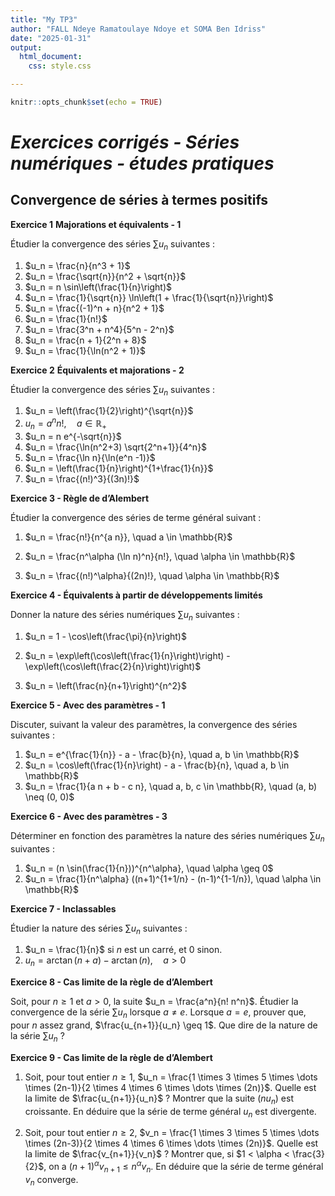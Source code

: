 ```yaml
---
title: "My TP3"
author: "FALL Ndeye Ramatoulaye Ndoye et SOMA Ben Idriss"
date: "2025-01-31"
output: 
  html_document:
    css: style.css

---
```


```r
knitr::opts_chunk$set(echo = TRUE)
```

# ***Exercices corrigés - Séries numériques - études pratiques***

## **Convergence de séries à termes positifs**

__Exercice 1__ __Majorations et équivalents - 1__

Étudier la convergence des séries $\sum u_n$ suivantes :

1.  $u_n = \frac{n}{n^3 + 1}$
2.  $u_n = \frac{\sqrt{n}}{n^2 + \sqrt{n}}$
3.  $u_n = n \sin\left(\frac{1}{n}\right)$
4.  $u_n = \frac{1}{\sqrt{n}} \ln\left(1 + \frac{1}{\sqrt{n}}\right)$
5.  $u_n = \frac{(-1)^n + n}{n^2 + 1}$
6.  $u_n = \frac{1}{n!}$
7.  $u_n = \frac{3^n + n^4}{5^n - 2^n}$
8.  $u_n = \frac{n + 1}{2^n + 8}$
9.  $u_n = \frac{1}{\ln(n^2 + 1)}$

__Exercice 2__ __Équivalents et majorations - 2__

Étudier la convergence des séries $\sum u_n$ suivantes :

1.  $u_n = \left(\frac{1}{2}\right)^{\sqrt{n}}$
2.  $u_n = a^n n! ,\quad a \in \mathbb{R}_+$
3.  $u_n = n e^{-\sqrt{n}}$
4.  $u_n = \frac{\ln(n^2+3) \sqrt{2^n+1}}{4^n}$
5.  $u_n = \frac{\ln n}{\ln(e^n -1)}$
6.  $u_n = \left(\frac{1}{n}\right)^{1+\frac{1}{n}}$
7.  $u_n = \frac{(n!)^3}{(3n)!}$

__Exercice 3 - Règle de d'Alembert__

Étudier la convergence des séries de terme général suivant :

1.  $u_n = \frac{n!}{n^{a n}}, \quad a \in \mathbb{R}$

2.  $u_n = \frac{n^\alpha (\ln n)^n}{n!}, \quad \alpha \in \mathbb{R}$

3.  $u_n = \frac{(n!)^\alpha}{(2n)!}, \quad \alpha \in \mathbb{R}$

__Exercice 4 - Équivalents à partir de développements limités__

Donner la nature des séries numériques $\sum u_n$ suivantes :

1.  $u_n = 1 - \cos\left(\frac{\pi}{n}\right)$

2.  $u_n = \exp\left(\cos\left(\frac{1}{n}\right)\right) - \exp\left(\cos\left(\frac{2}{n}\right)\right)$

3.  $u_n = \left(\frac{n}{n+1}\right)^{n^2}$


__Exercice 5 - Avec des paramètres - 1__

Discuter, suivant la valeur des paramètres, la convergence des séries suivantes :

1.  $u_n = e^{\frac{1}{n}} - a - \frac{b}{n}, \quad a, b \in \mathbb{R}$
2.  $u_n = \cos\left(\frac{1}{n}\right) - a - \frac{b}{n}, \quad a, b \in \mathbb{R}$
3.  $u_n = \frac{1}{a n + b - c n}, \quad a, b, c \in \mathbb{R}, \quad (a, b) \neq (0, 0)$

__Exercice 6 - Avec des paramètres - 3__

Déterminer en fonction des paramètres la nature des séries numériques $\sum u_n$ suivantes :

1.  $u_n = (n \sin(\frac{1}{n}))^{n^\alpha}, \quad \alpha \geq 0$
2.  $u_n = \frac{1}{n^\alpha} ((n+1)^{1+1/n} - (n-1)^{1-1/n}), \quad \alpha \in \mathbb{R}$

__Exercice 7 - Inclassables__

Étudier la nature des séries $\sum u_n$ suivantes :

1.  $u_n = \frac{1}{n}$ si $n$ est un carré, et 0 sinon.
2.  $u_n = \arctan(n + a) - \arctan(n), \quad a > 0$

__Exercice 8 - Cas limite de la règle de d'Alembert__

Soit, pour $n \geq 1$ et $a > 0$, la suite $u_n = \frac{a^n}{n! n^n}$. Étudier la convergence de la série $\sum u_n$ lorsque $a \neq e$.
Lorsque $a = e$, prouver que, pour $n$ assez grand, $\frac{u_{n+1}}{u_n} \geq 1$. Que dire de la nature de la série $\sum u_n$ ?

__Exercice 9 - Cas limite de la règle de d'Alembert__

1. Soit, pour tout entier $n \geq 1$, $u_n = \frac{1 \times 3 \times 5 \times \dots \times (2n-1)}{2 \times 4 \times 6 \times \dots \times (2n)}$. Quelle est la limite de $\frac{u_{n+1}}{u_n}$ ? Montrer que la suite $(n u_n)$ est croissante. En déduire que la série de terme général $u_n$ est divergente.

2. Soit, pour tout entier $n \geq 2$, $v_n = \frac{1 \times 3 \times 5 \times \dots \times (2n-3)}{2 \times 4 \times 6 \times \dots \times (2n)}$. Quelle est la limite de $\frac{v_{n+1}}{v_n}$ ? Montrer que, si $1 < \alpha < \frac{3}{2}$, on a $(n+1)^\alpha v_{n+1} \leq n^\alpha v_n$. En déduire que la série de terme général $v_n$ converge.
